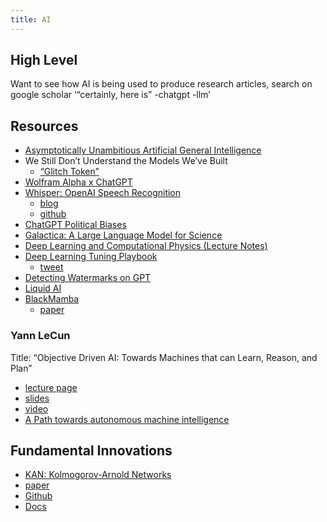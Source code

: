 ```yaml
---
title: AI
--- 
```


## High Level

Want to see how AI is being used to produce research articles, search on google scholar '"certainly, here is" -chatgpt -llm'

## Resources

- [Asymptotically Unambitious Artificial General Intelligence](https://arxiv.org/abs/1905.12186)
- We Still Don't Understand the Models We've Built
  - ["Glitch Token"](https://www.alignmentforum.org/posts/aPeJE8bSo6rAFoLqg/solidgoldmagikarp-plus-prompt-generation)
- [Wolfram Alpha x ChatGPT](https://writings.stephenwolfram.com/2023/01/wolframalpha-as-the-way-to-bring-computational-knowledge-superpowers-to-chatgpt/)
- [Whisper: OpenAI Speech Recognition](https://arxiv.org/abs/2212.04356)
    - [blog](https://openai.com/blog/whisper/)
    - [github](https://github.com/openai/whisper)
- [ChatGPT Political Biases](https://davidrozado.substack.com/p/political-bias-chatgpt)
- [Galactica: A Large Language Model for Science](https://galactica.org/static/paper.pdf)
- [Deep Learning and Computational Physics (Lecture Notes)](https://arxiv.org/abs/2301.00942v1)
- [Deep Learning Tuning Playbook](https://github.com/google-research/tuning_playbook)
    - [tweet](https://twitter.com/zacharynado/status/1616133152438910976)
- [Detecting Watermarks on GPT](https://twitter.com/tomgoldsteincs/status/1618287665006403585?s=20&t=M3iFtvAjzAXtua_e1l-WzQ)
- [Liquid AI](https://www.liquid.ai/)
- [BlackMamba](https://github.com/Zyphra/BlackMamba)
    - [paper](https://www.zyphra.com/blackmamba)

### Yann LeCun

Title: "Objective Driven AI: Towards Machines that can Learn, Reason, and Plan"  

- [lecture page](https://www.ece.uw.edu/news-events/lytle-lecture-series/)
- [slides](https://drive.google.com/file/d/1e6EtQPQMCreP3pwi5E9kKRsVs2NbWPrY/view)
- [video](https://www.youtube.com/watch?v=d_bdU3LsLzE)
- [A Path towards autonomous machine intelligence](https://openreview.net/forum?id=BZ5a1r-kVsf)

## Fundamental Innovations

- [KAN: Kolmogorov-Arnold Networks](https://twitter.com/ZimingLiu11/status/1785483967719981538)
- [paper](https://arxiv.org/abs/2404.19756)
- [Github](https://github.com/KindXiaoming/pykan)
- [Docs](https://kindxiaoming.github.io/pykan/)